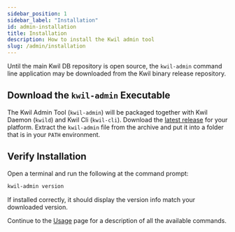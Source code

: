 ```yaml
---
sidebar_position: 1
sidebar_label: "Installation"
id: admin-installation
title: Installation
description: How to install the Kwil admin tool
slug: /admin/installation
---
```


Until the main Kwil DB repository is open source, the `kwil-admin` command line
application may be downloaded from the Kwil binary release repository.


## Download the `kwil-admin` Executable

The Kwil Admin Tool (`kwil-admin`) will be packaged together with Kwil Daemon (`kwild`) and Kwil Cli (`kwil-cli`).
Download the [latest release](https://github.com/kwilteam/binary-releases/releases/latest)
for your platform.  Extract the `kwil-admin` file from the archive and put it
into a folder that is in your `PATH` environment.


## Verify Installation

Open a terminal and run the following at the command prompt:

```bash
kwil-admin version
```

If installed correctly, it should display the version info match your downloaded version.

Continue to the [Usage](./usage) page for a description of all the available commands.

